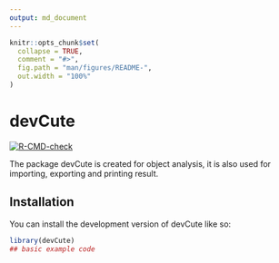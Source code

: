 ---
output: md_document
---

<!-- README.md is generated from README.Rmd. Please edit that file -->

```{r, include = FALSE}
knitr::opts_chunk$set(
  collapse = TRUE,
  comment = "#>",
  fig.path = "man/figures/README-",
  out.width = "100%"
)
```

# devCute

<!-- badges: start -->
[![R-CMD-check](https://github.com/yushiHn/cuteDev/actions/workflows/R-CMD-check.yaml/badge.svg)](https://github.com/yushiHn/cuteDev/actions/workflows/R-CMD-check.yaml)
<!-- badges: end -->

The package devCute is created for object analysis, it is also used for importing, exporting and printing result.

## Installation

You can install the development version of devCute like so:

```{r example}
library(devCute)
## basic example code
```


